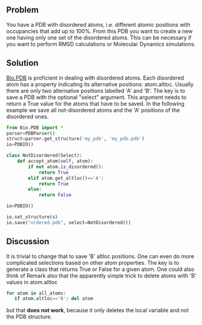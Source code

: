 == Problem ==

You have a PDB with disordered atoms, i.e. different atomic positions with occupancies that add up to 100%. From this PDB you want to create a new one having only one set of the disordered atoms. This can be necessary if you want to perform RMSD calculations or Molecular Dynamics simulations.
== Solution ==
[[http://biopython.org/DIST/docs/tutorial/Tutorial.html#htoc118 |Bio.PDB]] is proficient in dealing with disordered atoms. Each disordered atom has a property indicating its alternative positions: atom.altloc. Usually there are only two alternative positions labelled 'A' and 'B'. The key is to save a PDB with the optional "select" argument. This argument needs to return a True value for the atoms that have to be saved. In the following example we save all not-disordered atoms and the 'A' positions of the disordered ones.

<source lang=python>
from Bio.PDB import *
parser=PDBParser()
struct=parser.get_structure('my_pdb', 'my_pdb.pdb')
io=PDBIO()

class NotDisordered(Select):
    def accept_atom(self, atom):
        if not atom.is_disordered():
            return True
        elif atom.get_altloc()=='A':
            return True
        else:
            return False

io=PDBIO()

io.set_structure(s)
io.save("ordered.pdb", select=NotDisordered())
</source>

== Discussion ==
It is trivial to change that to save 'B' altloc positions. One can even do more complicated selections based on other atom properties. The key is to generate a class that returns True or False for a given atom. 
One could also think of 
Remark also that the apparently simple trick to delete atoms with 'B' values in atom.altloc 
<source lang=python>
for atom in all_atoms:
   if atom.altloc=='B': del atom
</source>
but that '''does not work''', because it only deletes the local variable and not the PDB structure.


